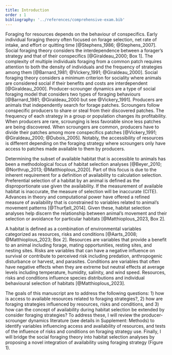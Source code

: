 ```yaml
---
title: Introduction
order : 1
bibliography: '../references/comprehensive-exam.bib'
---
```



Foraging for resources depends on the behaviour of conspecifics. Early individual foraging theory often focused on forage selection, net rate of intake, and effort or quitting time [@Stephens_1986; @Stephens_2007]. Social foraging theory considers the interdependence between a forager's strategy and that of their conspecifics [@Giraldeau_2000; Box 1]. The complexity of multiple individuals foraging from a common patch requires attention to both the density of individuals and the frequency of strategies among them [@Barnard_1981; @Vickery_1991; @Giraldeau_2000]. Social foraging theory considers a minimum criterion for sociality where animals are considered social if their benefits and costs are interdependent [@Giraldeau_2000]. Producer-scrounger dynamics are a type of social foraging model that considers two types of foraging behaviours [@Barnard_1981; @Giraldeau_2000 but see @Vickery_1991]. Producers are animals that independently search for forage patches. Scroungers follow conspecific producers to share or steal from their discovered patches. The frequency of each strategy in a group or population changes its profitability. When producers are rare, scrounging is less favorable since less patches are being discovered. When scroungers are common, producers have to divide their patches among more conspecifics patches [@Vickery_1991; @Giraldeau_2000; @Dubois_2005]. Notably, the accessibility of resources is different depending on the foraging strategy where scroungers only have access to patches made available to them by producers. 

Determining the subset of available habitat that is accessible to animals has been a methodological focus of habitat selection analyses [@Beyer_2010; @Northrup_2013; @Matthioplous_2020]. Part of this focus is due to the inherent requirement for a definition of availability to calculation selection. Preferential selection of a habitat by an animal is defined as the disproportionate use given the availability. If the measurement of available habitat is inaccurate, the measure of selection will be inaccurate (CITE). <!-- cite-->Advances in theory and computational power have offered a refined measure of availability that is constrained to variables related to animal's movement patterns [@Thurfjell_2014]. Given these, habitat selection analyses help discern the relationship between animal's movement and their selection or avoidance for particular habitats [@Matthioplous_2023, Box 2]. 

A habitat is defined as a combination of environmental variables categorized as resources, risks and conditions [@Aarts_2008; @Matthioplous_2023; Box 2]. Resources are variables that provide a benefit to an animal including forage, mating opportunities, resting sites, and nesting sites. Risks are variables that can have a negative influence on survival or contribute to perceived risk including predation, anthropogenic disturbance or harvest, and parasites. Conditions are variables that often have negative effects when they are extreme but neutral effects at average levels including temperature, humidity, salinity, and wind speed. Resources, risks and conditions influence species distributions and individual behavioural selection of habitats [@Matthioplous_2023]. <!-- tie into behaviour influence -->

The goals of this manuscript are to address the following questions: 1) how is access to available resources related to foraging strategies?, 2) how are foraging strategies influenced by resources, risks and conditions, and 3) how can the concept of availability during habitat selection be extended by consider foraging strategies? To address these, I will review the producer-scrounger dynamics literature (see details in Supplement: Methods) to identify variables influencing access and availability of resources, and tests of the influence of risks and conditions on foraging strategy use. Finally, I will bridge the social foraging theory into habitat selection analyses by proposing a novel integration of availability using foraging strategy (Figure 1).  


<!-- 

- Habitats are defined as a collection of environmental variables categorized as resources, risks and conditions. 
- Accessibility and availability are impossible to calculate is alternatively defined in habitat selection

---

- Habitat selection offers species distributions, model inference or predictions about habitat selection
    - Behavioural selection for habitat is based in the decision when to leave a patch and where to go next @Matthioplous_2023
    - Animal sociality is often described as a balance between advantages and disadvantages. Social foraging theory is not centred on competing causes of sociality. Rather the payoffs and penalties are directly integrated as currencies of fitness. 
- 1. How is access to available resources determined by role?
- Conspecifics influence but so does habitat
    - Habitat = resources, risks, conditions
        - habitats under this definition allow for multiple scales of selection
    - Species-habitat associations are used to understand the relationship between
species distribution and habitats (three general goals: estimation, inference, 
and prediction)
2. How are foraging strategies influenced by habitat?
    - resources
    - risks
    - conditions
- Approach of habitat selection analyses
3. How is availability informed by behaviour, specifically p-s dynamics?
- Methods
    - Review  literature
        - Search
        - Game theory models, empirical, other
        - Resources, risks, conditions
        - Individual constraints
        - Related variables

Include figure 1 or point to discussion


Statement of position/angle

- treating producer scrounger dynamics as occurring within habitat selection, where scrounging individuals use conspecifics to identify forage habitat
- conspecifics explicitly incorporated
- whereas habitat selection is concerned about used/available by environmental variables
- focus is on how individual behaviours and conspecifics (frequency dependence) influence availability of habitat

-->


